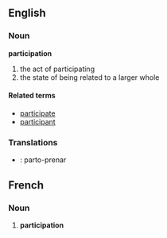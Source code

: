 ==English==
===Noun===
'''participation'''

#the act of participating
#the state of being related to a larger whole

====Related terms====
*[[participate]]
*[[participant]]


===Translations===
* {{io}} : parto-prenar



==French==
===Noun===
# '''participation'''